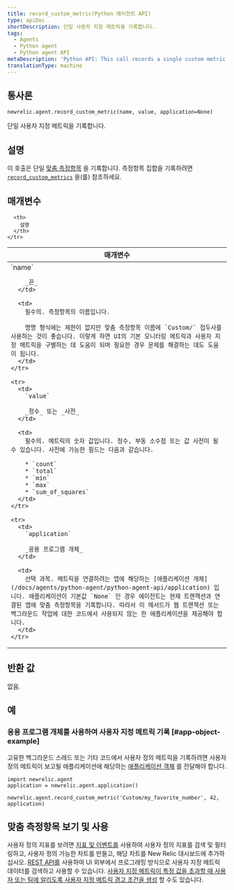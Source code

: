 ```yaml
---
title: record_custom_metric(Python 에이전트 API)
type: apiDoc
shortDescription: 단일 사용자 지정 메트릭을 기록합니다.
tags:
  - Agents
  - Python agent
  - Python agent API
metaDescription: 'Python API: This call records a single custom metric.'
translationType: machine
---
```


## 통사론

```PY
newrelic.agent.record_custom_metric(name, value, application=None)
```

단일 사용자 지정 메트릭을 기록합니다.

## 설명

이 호출은 단일 [맞춤 측정항목](/docs/agents/manage-apm-agents/agent-data/custom-metrics) 을 기록합니다. 측정항목 집합을 기록하려면 [`record_custom_metrics`](/docs/agents/python-agent/python-agent-api/record_custom_metrics) 을(를) 참조하세요.

## 매개변수

<table>
  <thead>
    <tr>
      <th width="25%">
        매개변수
      </th>

      <th>
        설명
      </th>
    </tr>
  </thead>

  <tbody>
    <tr>
      <td>
        `name`

        _끈_
      </td>

      <td>
        필수의. 측정항목의 이름입니다.

        명명 형식에는 제한이 없지만 맞춤 측정항목 이름에 `Custom/` 접두사를 사용하는 것이 좋습니다. 이렇게 하면 UI의 기본 모니터링 메트릭과 사용자 지정 메트릭을 구별하는 데 도움이 되며 필요한 경우 문제를 해결하는 데도 도움이 됩니다.
      </td>
    </tr>

    <tr>
      <td>
        `value`

        _정수_ 또는 _사전_
      </td>

      <td>
        필수의. 메트릭의 숫자 값입니다. 정수, 부동 소수점 또는 값 사전이 될 수 있습니다. 사전에 가능한 필드는 다음과 같습니다.

        * `count`
        * `total`
        * `min`
        * `max`
        * `sum_of_squares`
      </td>
    </tr>

    <tr>
      <td>
        `application`

        _응용 프로그램 개체_
      </td>

      <td>
        선택 과목. 메트릭을 연결하려는 앱에 해당하는 [애플리케이션 개체](/docs/agents/python-agent/python-agent-api/application) 입니다. 애플리케이션이 기본값 `None` 인 경우 에이전트는 현재 트랜잭션과 연결된 앱에 맞춤 측정항목을 기록합니다. 따라서 이 메서드가 웹 트랜잭션 또는 백그라운드 작업에 대한 코드에서 사용되지 않는 한 애플리케이션을 제공해야 합니다.
      </td>
    </tr>
  </tbody>
</table>

## 반환 값

없음.

## 예

### 응용 프로그램 개체를 사용하여 사용자 지정 메트릭 기록 [#app-object-example]

고유한 백그라운드 스레드 또는 기타 코드에서 사용자 정의 메트릭을 기록하려면 사용자 정의 메트릭이 보고될 애플리케이션에 해당하는 [애플리케이션 객체](/docs/agents/python-agent/python-agent-api/application) 를 전달해야 합니다.

```PY
import newrelic.agent
application = newrelic.agent.application()

newrelic.agent.record_custom_metric('Custom/my_favorite_number', 42, application)
```

## 맞춤 측정항목 보기 및 사용

사용자 정의 지표를 보려면 [지표 및 이벤트를](/docs/query-your-data/explore-query-data/data-explorer/introduction-data-explorer) 사용하여 사용자 정의 지표를 검색 및 필터링하고, 사용자 정의 가능한 차트를 만들고, 해당 차트를 New Relic 대시보드에 추가하십시오. [REST API를](/docs/apis/rest-api-v2/requirements/new-relic-rest-api-v2-getting-started) 사용하여 UI 외부에서 프로그래밍 방식으로 사용자 지정 메트릭 데이터를 검색하고 사용할 수 있습니다. [사용자 지정 메트릭이 특정 값을 초과할 때 사용자 또는 팀에 알리도록 사용자 지정 메트릭 경고 조건을 생성](/docs/alerts/new-relic-alerts/configuring-alert-policies/define-custom-metrics-alert-condition) 할 수도 있습니다.
